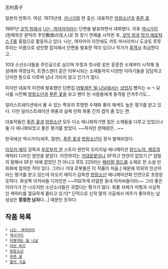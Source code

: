 志村貴子

일본의 만화가. 여성. 1973년생. [[카나가와]] 현 출신. 대표작은 [[방랑소년]]과 [[푸른 꽃]].

1997년 [[코믹 빔]]에서 [[나는, 여자아이]]라는 단편을 발표하면서 데뷔했다. 이후 [[섹시가이]](원제목은 문턱의 주인敷居の住人)로 첫 장기 연재를 시작한 후, [[코믹 빔]]과 [[망가 에로틱스 F]]를 중점으로 활동하고 있다. 나는, 여자아이 이전에도 카토 마사이치나 도쿄토 루루루라는 이름으로 성인향 잡지에서 단편을 발표한 적이 있으나 작가가 [[흑역사]] 취급한다고. 

10대 소년소녀들을 주인공으로 삼으며 우정과 첫사랑 같은 훈훈한 소재부터 시작해 동성애와 여장남자, 트랜스젠더 같은 터부시되는 소재들까지 다양한 이야기들을 담담하고 단아한 톤으로 다루며 남녀 가리지 않고 인기가 많다.

하지만 대표작 이전에 발표했던 단편집 [[어떻게든 될 나날]]에서는 [[상업지]] 뺨치는 ㅂㄱ 묘사를 시전해 [[방랑소년]]과 [[푸른 꽃]]을 보고 팬이 된 사람들에게 충격을 안겨주기도...

일러스트레이션에서 볼 수 있는 특유의 투명한 수채화 풍의 채색도 높은 평가를 받고 있다. 다만 일러스트레이션 화풍과 실제 만화 화풍 간의 갭이 좀 있는 편.

대표작들인 [[푸른 꽃]]과 [[방랑소년]] 모두 다소 애니화하기엔 힘든 소재들을 다루고 있었으나 둘 다 애니화되었고 좋은 평가를 받았다. ~~하지만 판매량은...~~

한국에선 섹시가이(세주, 절판), [[푸른 꽃]]과 [[방랑소년]]이 정식 발매되었다.

[[아오키 에이]] 감독과 [[우로부치 겐]] 스토리 원안의 오리지널 애니메이션 [[알드노아. 제로]]의 캐릭터 디자인 원안을 맡았다. 이전까지는 [[거대로봇]]이나 SF하고 연관이 없었기 [* 엄밀히 말해서 SF은 아예 없었던 건 아니고 루트 225라는 [[패러럴 월드]]를 소재로 한 소설 만화화에 참여한 적이 있다. 그러나 거대 로봇물은 이 작품이 처음.] 때문에 의외의 인선이라는 평가를 받고 있는데 아오키 에이가 감독한 [[방랑소년]] 애니메이션화 인연으로 초청된 듯하다. 화성쪽 아저씨들 디자인은 ~~미묘하게 리얼한 동네 아저씨들이라~~ 그리 좋은 이야기가 안 나오지만 소년소녀들은 귀엽다는 평가가 많다. 화풍 자체가 미형과 사실적인 캐릭터를 절묘하게 줄타고 있기[* 단적으로 신작 딸의 가출에서 여주가 좋아하는 남성상은 '''뚱뚱한 남자'''다...] 때문인 듯하다.

== 작품 목록 ==
 * [[나는, 여자아이]]
 * [[섹시가이]]
 * [[어떻게든 될 나날]]
 * [[러브 버즈]]
 * [[방랑소년]]
 * [[푸른 꽃]]
 * [[딸의 가출]]
